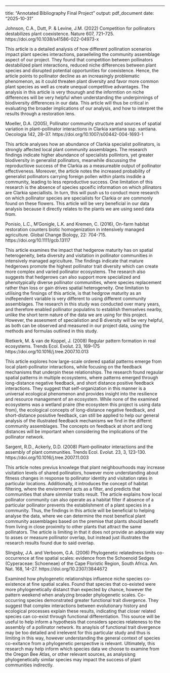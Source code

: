 ---
title: "Annotated Bibliography Final Project"
output: pdf_document
date: "2025-10-31"

  Johnson, C.A., Dutt, P. & Levine, J.M. (2022) Competition for pollinators destabilizes plant coexistence. Nature 607, 721–725. https://doi.org/10.1038/s41586-022-04973-x

This article is a detailed analysis of how different pollination scenarios impact plant species interactions, paraelleling the community assemblage aspect of our project. They found that competition between pollinators destabilized plant interactions, reduced niche differences between plant species and disrupted potential opportunities for coexistence. Hence, the article points to pollinator decline as an increasingly problematic phenomenon, as it could threaten plant diversity and favor more common plant species as well as create unequal competitive advantages. The analysis in this article is very thourugh and the informtion on niche differences will be very helpful when understanding the underpinnings of biodiversity differences in our data. This article will thus be critical in evaluating the broader implications of our analysis, and how to interpret the results through a restoration lens. 

  Moeller, D.A. (2005), Pollinator community structure and sources of spatial variation in plant–pollinator interactions in Clarkia xantiana ssp. xantiana. Oecologia 142, 28–37. https://doi.org/10.1007/s00442-004-1693-1 

This article analyses how an abundance of Clarkia specialist pollinators, is strongly affected local plant community assemblages. The research findings indicate higher abundance of specialists pollintors, yet greater biodiversity in generalist pollinators, meanwhile discussing the reproductiove success of the Clarkia as a measureable output of pollinator effectiveness. Moreover, the article notes the increased probability of generalist pollinators carrying foreign pollen within plants insdide a community, leading to less reproductive success. One limitation of this research is the absence of species spceific information on which pllinators are Clarkia speciallists. In turn, this will push us to conduct more research on which pollinator species are specialists for Clarkia or are commonly found on these flowers. This article will be very beneficial in our data analysis because it directly relates to the plants we are using seed data from. 


  Ponisio, L.C., M'Gonigle, L.K. and Kremen, C. (2016), On-farm habitat restoration counters biotic homogenization in intensively managed agriculture. Global Change Biology, 22: 704-715. https://doi.org/10.1111/gcb.13117

This article examines the impact that hedgerow maturity has on spatial heterogeneity, beta diversity and visitation in pollinator communities in intensively managed agriculture. The findings indicate that mature hedgerows promote the highest pollinator trait diversity which can create more complex and varied pollinator ecosystems. The research also suggests that hedgerows can also support more specialized and phenotypically diverse pollinator communities, where species replacement rather than loss or gain drives spatial heterogeneity. One limitation to utilising the finsings of this article, is that hedgrow maturity as an indfependent variable is very different to using different community assemblages. The research in this study was conducted over many years, and therefore enabled pollinator populatins to establish themselves nearby, unlike the short term nature of the data we are using for this project. However, the assesment of specialistion and B diversity will be very helpful, as both can be observed and measured in our project data, using the methods and formulas outlined in this study. 

  Rietkerk, M. & van de Koppel, J. (2008) Regular pattern formation in real ecosystems. Trends Ecol. Evolut. 23, 169–175 https://doi.org/10.1016/j.tree.2007.10.013 

This article explores how large-scale ordered spatial patterns emerge from local plant-pollinator interactions, while focusing on the feedback mechanisms that underpin these relationships. The research found regaular spatial patterns in multiple ecosystems, where patterns emerged through long-distance negative feedback, and short distance positive feedback interactions. They suggest that self-organization in this manner is a universal ecological phenomenon and provides insight into the resilience and resource management of an ecosystem. While none of the examined ecosystems was a wetland praire (the ecosystem this project is using data from), the ecological concepts of long-distance negative feedback, and short-distance posiutive feedback, can still be applied to help our general analysis of the illustrated feedback mechanisms we find in the differnt community assemblages. The concepts on feedback at short and long distances will be important when considering the implications of the pollinator network. 

  Sargent, R.D., Ackerly, D.D. (2008) Plant–pollinator interactions and the assembly of plant communities. Trends Ecol. Evolut. 23, 3, 123-130. https://doi.org/10.1016/j.tree.2007.11.003
  
This article notes previus knowlege that plant neighbourhoods may increase visitation levels of shared pollinators, however more understanding about fitness changes in response to pollinator identity and visitation rates in particular locations. Additionally, it introduces the concept of habitat filtering, where the enviornment acts as a filter, and predicts that communities that share simmilar traits result. The article explains how local pollinator community can also operate as a habitat filter if absence of a particular pollinator prevents the establishment of a plant species in a community. Thus, the findings in this article will be beneficial to helping analyse the data, where we can determine the most benefical plant community assemblages based on the premise that plants should benefit from living in close proximity to other plants that attract the same pollinators. The article is limiting in that it does not provide an adequate way to asses or measure pollinator overlap, but instead just illustrates the research results found due to said overlap. 
  
  Slingsby, J.A. and Verboom, G.A. (2006) Phylogenetic relatedness limits co-occurrence at fine spatial scales: evidence from the Schoenoid Sedges (Cyperaceae: Schoeneae) of the Cape Floristic Region, South Africa. Am. Nat. 168, 14–27. https://doi.org/10.2307/3844672 

Examined how phylogenetic relationships influence niche species co-existence at fine spatial scales. Found that species that co-existed were more phylogenetically distanct than expected by chance, however the pattern weekend when analyzing broader phylogenetic scales. Co-occurring species demonstrated greater functional trait divergence. They suggest that complex interactions between evolutionary history and ecological processes explain these results, indicating that closer related species can co-exist through functional differentiation.  This source will be useful to help inform a hypothesis that considers species relateness to the assembly of a pollinator network. Its anaylsis of functional trait divergence may be too detailed and irrelevent for this particular study and thus is limiting in this way, however understanding the general context of species co-exitance from a phylogenetic perspective is relevant. Ultimately, this research may help inform which species data we choose to examine from the Oregon Bee Atlas, or other relevant sources, as analysisng phylogenetically similar species may impact the success of plant communities indirectly. 






